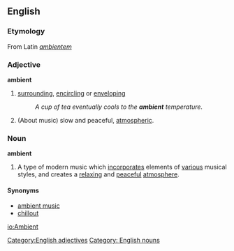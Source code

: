 ==English==

===Etymology===
From Latin ''[[ambientem]]''

===Adjective===
'''ambient'''
#[[surrounding]], [[encircling]] or [[enveloping]]
#: ''A cup of tea eventually cools to the '''ambient''' temperature.''
# (About music) slow and peaceful, [[atmospheric]].

[[Category:English adjectives]]

{{wikipedia}}
===Noun===
'''ambient'''
# A type of modern music which [[incorporate]]s elements of [[various]] musical styles, and creates a [[relaxing]] and [[peaceful]] [[atmosphere]].
====Synonyms====
*[[ambient music]]
*[[chillout]]


[[Category: English nouns]]

[[io:Ambient]]